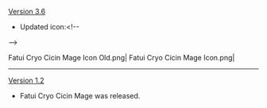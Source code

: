 {{Change History/Header}}
[[Version 3.6]]
* Updated icon:<!--
--><gallery>
Fatui Cryo Cicin Mage Icon Old.png|{{Color|Old}}
Fatui Cryo Cicin Mage Icon.png|{{Color|New}}
</gallery>
----
[[Version 1.2]]
* Fatui Cryo Cicin Mage was released.